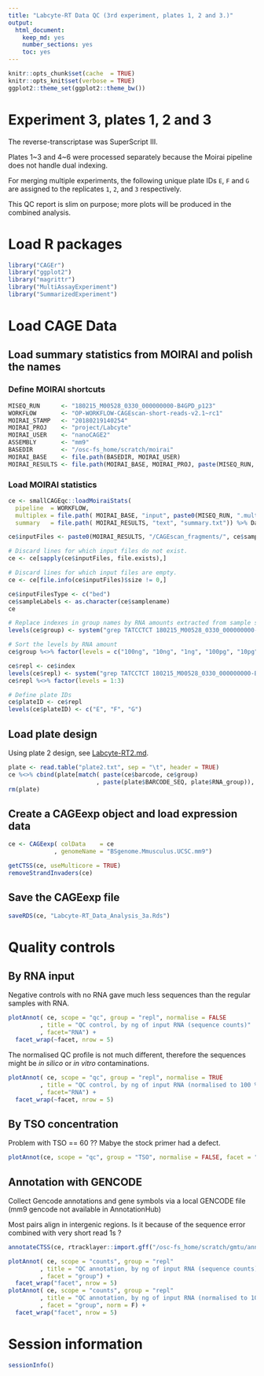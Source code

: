 ```yaml
---
title: "Labcyte-RT Data QC (3rd experiment, plates 1, 2 and 3.)"
output:
  html_document:
    keep_md: yes
    number_sections: yes
    toc: yes
---
```


```r
knitr::opts_chunk$set(cache  = TRUE)
knitr::opts_knit$set(verbose = TRUE)
ggplot2::theme_set(ggplot2::theme_bw())
```


Experiment 3, plates 1, 2 and 3
===============================

The reverse-transcriptase was SuperScript III.

Plates 1~3 and 4~6 were processed separately because the Moirai pipeline does
not handle dual indexing.

For merging multiple experiments, the following unique plate IDs `E`, `F` and
`G` are assigned to the replicates `1`, `2`, and `3` respectively.

This QC report is slim on purpose; more plots will be produced in the combined
analysis.


Load R packages
===============

```r
library("CAGEr")
library("ggplot2")
library("magrittr")
library("MultiAssayExperiment")
library("SummarizedExperiment")
```


Load CAGE Data
===================

Load summary statistics from MOIRAI and polish the names
--------------------------------------------------------

### Define MOIRAI shortcuts

```r
MISEQ_RUN      <- "180215_M00528_0330_000000000-B4GPD_p123"
WORKFLOW       <- "OP-WORKFLOW-CAGEscan-short-reads-v2.1~rc1"
MOIRAI_STAMP   <- "20180219140254"
MOIRAI_PROJ    <- "project/Labcyte" 
MOIRAI_USER    <- "nanoCAGE2" 
ASSEMBLY       <- "mm9"
BASEDIR        <- "/osc-fs_home/scratch/moirai"
MOIRAI_BASE    <- file.path(BASEDIR, MOIRAI_USER)
MOIRAI_RESULTS <- file.path(MOIRAI_BASE, MOIRAI_PROJ, paste(MISEQ_RUN, WORKFLOW, MOIRAI_STAMP, sep = "."))
```

### Load MOIRAI statistics

```r
ce <- smallCAGEqc::loadMoiraiStats(
  pipeline  = WORKFLOW,
  multiplex = file.path( MOIRAI_BASE, "input", paste0(MISEQ_RUN, ".multiplex.txt")),
  summary   = file.path( MOIRAI_RESULTS, "text", "summary.txt")) %>% DataFrame

ce$inputFiles <- paste0(MOIRAI_RESULTS, "/CAGEscan_fragments/", ce$samplename, ".bed")

# Discard lines for which input files do not exist.
ce <- ce[sapply(ce$inputFiles, file.exists),]

# Discard lines for which input files are empty.
ce <- ce[file.info(ce$inputFiles)$size != 0,]

ce$inputFilesType <- c("bed")
ce$sampleLabels <- as.character(ce$samplename)
ce

# Replace indexes in group names by RNA amounts extracted from sample sheet.
levels(ce$group) <- system("grep TATCCTCT 180215_M00528_0330_000000000-B4GPD.SampleSheet.csv | cut -f 6,10 -d , | grep g_ | sort | cut -f2 -d, | cut -f1 -d_", intern = TRUE)

# Sort the levels by RNA amount
ce$group %<>% factor(levels = c("100ng", "10ng", "1ng", "100pg", "10pg"))

ce$repl <- ce$index
levels(ce$repl) <- system("grep TATCCTCT 180215_M00528_0330_000000000-B4GPD.SampleSheet.csv | cut -f 6,10 -d , | grep g_ | sort | cut -f 2 -d _ | sed 's/\r//'", intern = TRUE)
ce$repl %<>% factor(levels = 1:3)

# Define plate IDs
ce$plateID <- ce$repl
levels(ce$plateID) <- c("E", "F", "G")
```


Load plate design
-----------------

Using plate 2 design, see [Labcyte-RT2.md](Labcyte-RT2.md).

```r
plate <- read.table("plate2.txt", sep = "\t", header = TRUE)
ce %<>% cbind(plate[match( paste(ce$barcode, ce$group)
                         , paste(plate$BARCODE_SEQ, plate$RNA_group)), ])
rm(plate)
```


Create a CAGEexp object and load expression data
------------------------------------------------

```r
ce <- CAGEexp( colData    = ce
             , genomeName = "BSgenome.Mmusculus.UCSC.mm9")
```

```r
getCTSS(ce, useMulticore = TRUE)
removeStrandInvaders(ce)
```


Save the CAGEexp file
---------------------

```r
saveRDS(ce, "Labcyte-RT_Data_Analysis_3a.Rds")
```


Quality controls
================

By RNA input
------------

Negative controls with no RNA gave much less sequences than the regular
samples with RNA.

```r
plotAnnot( ce, scope = "qc", group = "repl", normalise = FALSE
         , title = "QC control, by ng of input RNA (sequence counts)"
         , facet="RNA") +
  facet_wrap(~facet, nrow = 5)
```

The normalised QC profile is not much different, therefore
the sequences might be _in silico_ or _in vitro_ contaminations.

```r
plotAnnot( ce, scope = "qc", group = "repl", normalise = TRUE
         , title = "QC control, by ng of input RNA (normalised to 100 %)"
         , facet="RNA") +
  facet_wrap(~facet, nrow = 5)
```


By TSO concentration
--------------------

Problem with TSO == 60 ??  Mabye the stock primer had a defect.


```r
plotAnnot(ce, scope = "qc", group = "TSO", normalise = FALSE, facet = "group")
```


Annotation with GENCODE
-----------------------

Collect Gencode annotations and gene symbols via a local GENCODE file
(mm9 gencode not available in AnnotationHub)

Most pairs align in intergenic regions.  Is it because of the sequence error
combined with very short read 1s ?

```r
annotateCTSS(ce, rtracklayer::import.gff("/osc-fs_home/scratch/gmtu/annotation/mus_musculus/gencode-M1/gencode.vM1.annotation.gtf.gz"))
```

```r
plotAnnot( ce, scope = "counts", group = "repl"
         , title = "QC annotation, by ng of input RNA (sequence counts)"
         , facet = "group") +
  facet_wrap("facet", nrow = 5)
plotAnnot( ce, scope = "counts", group = "repl"
         , title = "QC annotation, by ng of input RNA (normalised to 100%)"
         , facet = "group", norm = F) +
  facet_wrap("facet", nrow = 5)
```

Session information
===================

```r
sessionInfo()
```